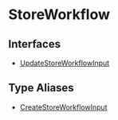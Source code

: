 
# StoreWorkflow

## Interfaces

- [UpdateStoreWorkflowInput](../StoreWorkflow/interfaces/types.WorkflowTypes.StoreWorkflow.UpdateStoreWorkflowInput/page.mdx)

## Type Aliases

- [CreateStoreWorkflowInput](../StoreWorkflow/types/types.WorkflowTypes.StoreWorkflow.CreateStoreWorkflowInput/page.mdx)
